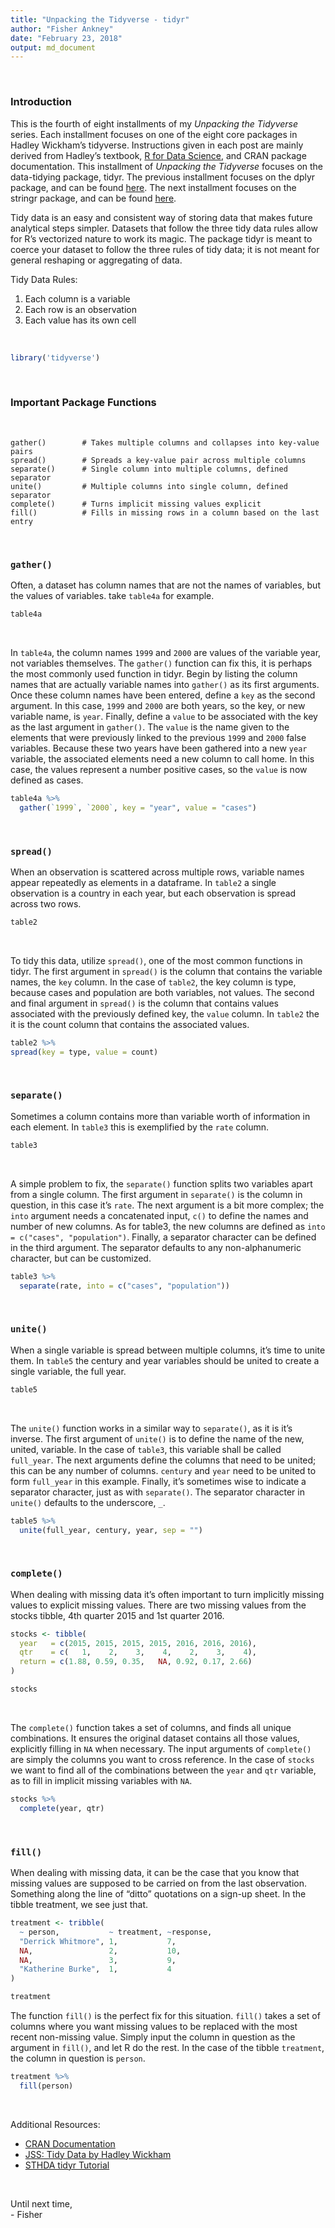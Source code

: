 ```yaml
---
title: "Unpacking the Tidyverse - tidyr"
author: "Fisher Ankney"
date: "February 23, 2018"
output: md_document
---
```


<br> 

### Introduction 

This is the fourth of eight installments of my *Unpacking the Tidyverse* series. Each installment focuses on one of the eight core packages in Hadley Wickham's tidyverse. Instructions given in each post are mainly derived from Hadley's textbook, [R for Data Science](http://r4ds.had.co.nz/), and CRAN package documentation. This installment of *Unpacking the Tidyverse* focuses on the data-tidying package, tidyr. The previous installment focuses on the dplyr package, and can be found [here](link). The next installment focuses on the stringr package, and can be found [here](link). 

Tidy data is an easy and consistent way of storing data that makes future analytical steps simpler. Datasets that follow the three tidy data rules allow for R's vectorized nature to work its magic. The package tidyr is meant to coerce your dataset to follow the three rules of tidy data; it is not meant for general reshaping or aggregating of data. 

Tidy Data Rules: 

1. Each column is a variable <br  />
2. Each row is an observation <br  />
3. Each value has its own cell <br  />

<insert tidy data image here> 

<br> 

```r
library('tidyverse')
```

<br> 

### Important Package Functions

<br> 

```
gather()        # Takes multiple columns and collapses into key-value pairs
spread()        # Spreads a key-value pair across multiple columns
separate()      # Single column into multiple columns, defined separator
unite()         # Multiple columns into single column, defined separator
complete()      # Turns implicit missing values explicit
fill()          # Fills in missing rows in a column based on the last entry
```

<br> 

### `gather()`

Often, a dataset has column names that are not the names of variables, but the values of variables. take `table4a` for example. 

```r
table4a
```

<br> 

In `table4a`, the column names `1999` and `2000` are values of the variable year, not variables themselves. The `gather()` function can fix this, it is perhaps the most commonly used function in tidyr. Begin by listing the column names that are actually variable names into `gather()` as its first arguments. Once these column names have been entered, define a `key` as the second argument. In this case, `1999` and `2000` are both years, so the key, or new variable name, is `year`. Finally, define a `value` to be associated with the key as the last argument in `gather()`. The `value` is the name given to the elements that were previously linked to the previous `1999` and `2000` false variables. Because these two years have been gathered into a new `year` variable, the associated elements need a new column to call home. In this case, the values represent a number positive cases, so the `value` is now defined as cases. 

```r
table4a %>% 
  gather(`1999`, `2000`, key = "year", value = "cases")
```

<br  />

### `spread()`


When an observation is scattered across multiple rows, variable names appear repeatedly as elements in a dataframe. In `table2` a single observation is a country in each year, but each observation is spread across two rows. 

```r
table2
```

<br  />

To tidy this data, utilize `spread()`, one of the most common functions in tidyr. The first argument in `spread()` is the column that contains the variable names, the `key` column. In the case of `table2`, the key column is type, because cases and population are both variables, not values. The second and final argument in `spread()` is the column that contains values associated with the previously defined key, the `value` column. In `table2` the it is the count column that contains the associated values.

```r
table2 %>%
spread(key = type, value = count)
```

<br  />

### `separate()`

Sometimes a column contains more than variable worth of information in each element. In `table3` this is exemplified by the `rate` column. 

```r
table3
```

<br  />

A simple problem to fix, the `separate()` function splits two variables apart from a single column. The first argument in `separate()` is the column in question, in this case it's `rate`. The next argument is a bit more complex; the `into` argument needs a concatenated input, `c()` to define the names and number of new columns. As for table3, the new columns are defined as `into = c("cases", "population")`. Finally, a separator character can be defined in the third argument. The separator defaults to any non-alphanumeric character, but can be customized. 

```r
table3 %>%
  separate(rate, into = c("cases", "population"))
```

<br  />

### `unite()`

When a single variable is spread between multiple columns, it's time to unite them. In `table5` the century and year variables should be united to create a single variable, the full year. 


```r
table5
```

<br  /> 

The `unite()` function works in a similar way to `separate()`, as it is it's inverse. The first argument of `unite()` is to define the name of the new, united, variable. In the case of `table3`, this variable shall be called `full_year`. The next arguments define the columns that need to be united; this can be any number of columns. `century` and `year` need to be united to form `full_year` in this example. Finally, it's sometimes wise to indicate a separator character, just as with `separate()`. The separator character in `unite()` defaults to the underscore, `_`. 

```r
table5 %>%
  unite(full_year, century, year, sep = "")
```

<br  /> 

### `complete()`

When dealing with missing data it's often important to turn implicitly missing values to explicit missing values. There are two missing values from the stocks tibble, 4th quarter 2015 and 1st quarter 2016. 

```r
stocks <- tibble(
  year   = c(2015, 2015, 2015, 2015, 2016, 2016, 2016),
  qtr    = c(   1,    2,    3,    4,    2,    3,    4),
  return = c(1.88, 0.59, 0.35,   NA, 0.92, 0.17, 2.66)
)
````

```r
stocks
```

<br> 

The `complete()` function takes a set of columns, and finds all unique combinations. It ensures the original dataset contains all those values, explicitly filling in `NA` when necessary. The input arguments of `complete()` are simply the columns you want to cross reference. In the case of `stocks` we want to find all of the combinations between the `year` and `qtr` variable, as to fill in implicit missing variables with `NA`. 

```r
stocks %>% 
  complete(year, qtr)
```

<br> 

### `fill()`

When dealing with missing data, it can be the case that you know that missing values are supposed to be carried on from the last observation. Something along the line of "ditto" quotations on a sign-up sheet. In the tibble treatment, we see just that. 

```r
treatment <- tribble(
  ~ person,           ~ treatment, ~response,
  "Derrick Whitmore", 1,           7,
  NA,                 2,           10,
  NA,                 3,           9,
  "Katherine Burke",  1,           4
)
```

```r
treatment
```


The function `fill()` is the perfect fix for this situation. `fill()` takes a set of columns where you want missing values to be replaced with the most recent non-missing value. Simply input the column in question as the argument in `fill()`, and let R do the rest. In the case of the tibble `treatment`, the column in question is `person`. 

```r
treatment %>%
  fill(person)
```

<br> 

Additional Resources: 

- [CRAN Documentation](https://cran.r-project.org/web/packages/tidyr/tidyr.pdf)
- [JSS: Tidy Data by Hadley Wickham](http://vita.had.co.nz/papers/tidy-data.pdf)
- [STHDA tidyr Tutorial](http://www.sthda.com/english/wiki/tidyr-crucial-step-reshaping-data-with-r-for-easier-analyses)

<br  />

Until next time, <br  />
\- Fisher


